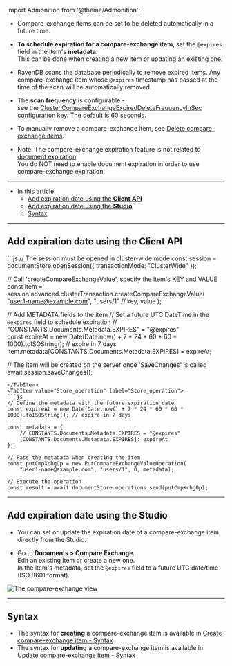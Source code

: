 ﻿import Admonition from '@theme/Admonition';

<Admonition type="note" title="">

* Compare-exchange items can be set to be deleted automatically in a future time.     
    
* **To schedule expiration for a compare-exchange item**, set the `@expires` field in the item's **metadata**.  
  This can be done when creating a new item or updating an existing one.

* RavenDB scans the database periodically to remove expired items.
  Any compare-exchange item whose `@expires` timestamp has passed at the time of the scan will be automatically removed.
  
* The **scan frequency** is configurable -  
  see the [Cluster.CompareExchangeExpiredDeleteFrequencyInSec](../compare-exchange/configuration#clustercompareexchangeexpireddeletefrequencyinsec) configuration key. 
  The default is 60 seconds.  

* To manually remove a compare-exchange item, see [Delete compare-exchange items](../compare-exchange/delete-cmpxchg-items).

* Note: The compare-exchange expiration feature is not related to [document expiration](../server/extensions/expiration).  
  You do NOT need to enable document expiration in order to use compare-exchange expiration.
  
---

* In this article:  
  * [Add expiration date using the **Client API**](../compare-exchange/cmpxchg-expiration#add-expiration-date-using-the-client-api)   
  * [Add expiration date using the **Studio**](../compare-exchange/cmpxchg-expiration#add-expiration-date-using-the-studio)  
  * [Syntax](../compare-exchange/cmpxchg-expiration#syntax)   

</Admonition>

---

## Add expiration date using the Client API

<Tabs groupId='languageSyntax'>
<TabItem value="Cluster_wide_session" label="Cluster_wide_session">
```js
// The session must be opened in cluster-wide mode
const session = documentStore.openSession({
    transactionMode: "ClusterWide"
});

// Call 'createCompareExchangeValue', specify the item's KEY and VALUE  
const item = session.advanced.clusterTransaction.createCompareExchangeValue(
    "user1-name@example.com", "users/1"  // key, value
);

// Add METADATA fields to the item
// Set a future UTC DateTime in the `@expires` field to schedule expiration 
// "CONSTANTS.Documents.Metadata.EXPIRES" = "@expires"   
const expireAt = new Date(Date.now() + 7 * 24 * 60 * 60 * 1000).toISOString(); // expire in 7 days
item.metadata[CONSTANTS.Documents.Metadata.EXPIRES] = expireAt;

// The item will be created on the server once 'SaveChanges' is called   
await session.saveChanges();   
```
</TabItem>
<TabItem value="Store_operation" label="Store_operation">
```js
// Define the metadata with the future expiration date
const expireAt = new Date(Date.now() + 7 * 24 * 60 * 60 * 1000).toISOString(); // expire in 7 days

const metadata = {
    // CONSTANTS.Documents.Metadata.EXPIRES = "@expires"
    [CONSTANTS.Documents.Metadata.EXPIRES]: expireAt
};

// Pass the metadata when creating the item
const putCmpXchgOp = new PutCompareExchangeValueOperation(
    "user1-name@example.com", "users/1", 0, metadata);

// Execute the operation
const result = await documentStore.operations.send(putCmpXchgOp);
```
</TabItem>
</Tabs>

---

## Add expiration date using the Studio

* You can set or update the expiration date of a compare-exchange item directly from the Studio.

* Go to **Documents > Compare Exchange**.  
  Edit an existing item or create a new one.  
  In the item's metadata, set the `@expires` field to a future UTC date/time (ISO 8601 format).  

![The compare-exchange view](../assets/set-expiration.png)

---

## Syntax

* The syntax for **creating** a compare-exchange item is available in [Create compare-exchange item - Syntax](../compare-exchange/create-cmpxchg-item#syntax)
* The syntax for **updating** a compare-exchange item is available in [Update compare-exchange item - Syntax](../compare-exchange/update-cmpxchg-item#syntax)
